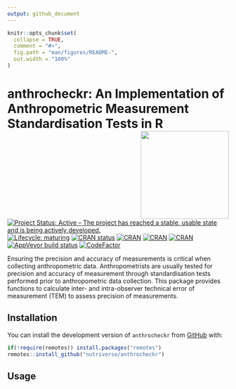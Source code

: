 ```yaml
---
output: github_document
---
```


<!-- README.md is generated from README.Rmd. Please edit that file -->

```r
knitr::opts_chunk$set(
  collapse = TRUE,
  comment = "#>",
  fig.path = "man/figures/README-",
  out.width = "100%"
)
```
# anthrocheckr: An Implementation of Anthropometric Measurement Standardisation Tests in R <img src="man/figures/logo.png" width="200" align="right" />

<!-- badges: start -->
[![Project Status: Active – The project has reached a stable, usable state and is being actively developed.](https://www.repostatus.org/badges/latest/active.svg)](https://www.repostatus.org/#active)
[![Lifecycle: maturing](https://img.shields.io/badge/lifecycle-maturing-blue.svg)](https://www.tidyverse.org/lifecycle/#maturing)
[![CRAN status](https://www.r-pkg.org/badges/version/anthrocheckr)](https://cran.r-project.org/package=anthrocheckr)
[![CRAN](https://img.shields.io/cran/l/anhtrocheckr.svg)](https://CRAN.R-project.org/package=anhtrocheckr)
[![CRAN](http://cranlogs.r-pkg.org/badges/anhtrocheckr)](https://CRAN.R-project.org/package=anhtrocheckr)
[![CRAN](http://cranlogs.r-pkg.org/badges/grand-total/anhtrocheckr)](https://CRAN.R-project.org/package=anhtrocheckr)
[![AppVeyor build status](https://ci.appveyor.com/api/projects/status/github/nutriverse/anthrocheckr?branch=master&svg=true)](https://ci.appveyor.com/project/nutriverse/anthrocheckr)
[![CodeFactor](https://www.codefactor.io/repository/github/nutriverse/anthrocheckr/badge)](https://www.codefactor.io/repository/github/nutriverse/anthrocheckr)
<!-- badges: end -->


Ensuring the precision and accuracy of measurements is critical when collecting anthropometric data. Anthropometrists are usually tested for precision and accuracy of measurement through standardisation tests performed prior to anthropometric data collection. This package provides functions to calculate inter- and intra-observer technical error of measurement (TEM) to assess precision of measurements.

## Installation

You can install the development version of `anthrocheckr` from [GitHub](https://github.com/nutriverse/anthrocheckr) with:

```r
if(!require(remotes)) install.packages("remotes")
remotes::install_github("nutriverse/anthrocheckr")
```

## Usage



